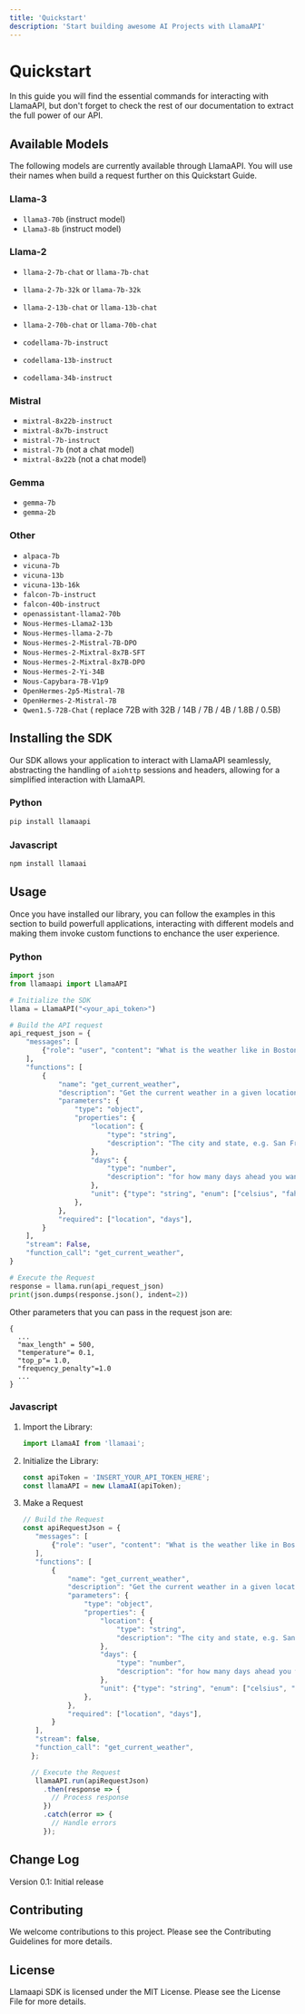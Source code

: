 ```yaml
---
title: 'Quickstart'
description: 'Start building awesome AI Projects with LlamaAPI'
---
```


# Quickstart
In this guide you will find the essential commands for interacting with LlamaAPI, but don't forget
to check the rest of our documentation to extract the full power of our API.

## Available Models
The following models are currently available through LlamaAPI. You will use their names when build a request
further on this Quickstart Guide.

### Llama-3

- `llama3-70b` (instruct model)
- `Llama3-8b` (instruct model)

### Llama-2

- `llama-2-7b-chat` or `llama-7b-chat`
- `llama-2-7b-32k` or `llama-7b-32k`
- `llama-2-13b-chat` or `llama-13b-chat`
- `llama-2-70b-chat` or `llama-70b-chat`

- `codellama-7b-instruct`
- `codellama-13b-instruct`
- `codellama-34b-instruct`

### Mistral
- `mixtral-8x22b-instruct`
- `mixtral-8x7b-instruct`
- `mistral-7b-instruct`
- `mistral-7b` (not a chat model)
- `mixtral-8x22b` (not a chat model)

### Gemma
- `gemma-7b`
- `gemma-2b`

### Other
- `alpaca-7b`
- `vicuna-7b`
- `vicuna-13b`
- `vicuna-13b-16k`
- `falcon-7b-instruct`
- `falcon-40b-instruct`
- `openassistant-llama2-70b`
- `Nous-Hermes-Llama2-13b`
- `Nous-Hermes-llama-2-7b`
- `Nous-Hermes-2-Mistral-7B-DPO`
- `Nous-Hermes-2-Mixtral-8x7B-SFT`
- `Nous-Hermes-2-Mixtral-8x7B-DPO`
- `Nous-Hermes-2-Yi-34B`
- `Nous-Capybara-7B-V1p9`
- `OpenHermes-2p5-Mistral-7B`
- `OpenHermes-2-Mistral-7B`
- `Qwen1.5-72B-Chat` ( replace 72B with 32B / 14B / 7B / 4B / 1.8B / 0.5B)

## Installing the SDK
Our SDK allows your application to interact with LlamaAPI seamlessly, abstracting the handling
of `aiohttp` sessions and headers, allowing for a simplified interaction with LlamaAPI.

### Python
```python
pip install llamaapi
```

### Javascript
```bash
npm install llamaai
```

## Usage
Once you have installed our library, you can follow the examples in this section to build
powerfull applications, interacting with different models and making them invoke custom functions
to enchance the user experience.

### Python
```python
import json
from llamaapi import LlamaAPI

# Initialize the SDK
llama = LlamaAPI("<your_api_token>")

# Build the API request
api_request_json = {
    "messages": [
        {"role": "user", "content": "What is the weather like in Boston?"},
    ],
    "functions": [
        {
            "name": "get_current_weather",
            "description": "Get the current weather in a given location",
            "parameters": {
                "type": "object",
                "properties": {
                    "location": {
                        "type": "string",
                        "description": "The city and state, e.g. San Francisco, CA",
                    },
                    "days": {
                        "type": "number",
                        "description": "for how many days ahead you wants the forecast",
                    },
                    "unit": {"type": "string", "enum": ["celsius", "fahrenheit"]},
                },
            },
            "required": ["location", "days"],
        }
    ],
    "stream": False,
    "function_call": "get_current_weather",
}

# Execute the Request
response = llama.run(api_request_json)
print(json.dumps(response.json(), indent=2))
```

Other parameters that you can pass in the request json are:

```
{
  ...
  "max_length" = 500,
  "temperature"= 0.1,
  "top_p"= 1.0,
  "frequency_penalty"=1.0
  ...
}
```

### Javascript
1. Import the Library:

   ```javascript
   import LlamaAI from 'llamaai';
   ```

2. Initialize the Library:

   ```javascript
   const apiToken = 'INSERT_YOUR_API_TOKEN_HERE';
   const llamaAPI = new LlamaAI(apiToken);
   ```

3. Make a Request

   ```javascript
   // Build the Request
   const apiRequestJson = {
      "messages": [
          {"role": "user", "content": "What is the weather like in Boston?"},
      ],
      "functions": [
          {
              "name": "get_current_weather",
              "description": "Get the current weather in a given location",
              "parameters": {
                  "type": "object",
                  "properties": {
                      "location": {
                          "type": "string",
                          "description": "The city and state, e.g. San Francisco, CA",
                      },
                      "days": {
                          "type": "number",
                          "description": "for how many days ahead you wants the forecast",
                      },
                      "unit": {"type": "string", "enum": ["celsius", "fahrenheit"]},
                  },
              },
              "required": ["location", "days"],
          }
      ],
      "stream": false,
      "function_call": "get_current_weather",
     };
   
     // Execute the Request
      llamaAPI.run(apiRequestJson)
        .then(response => {
          // Process response
        })
        .catch(error => {
          // Handle errors
        });
   ```

## Change Log

Version 0.1: Initial release

## Contributing

We welcome contributions to this project. Please see the Contributing Guidelines for more details.

## License

Llamaapi SDK is licensed under the MIT License. Please see the License File for more details.
